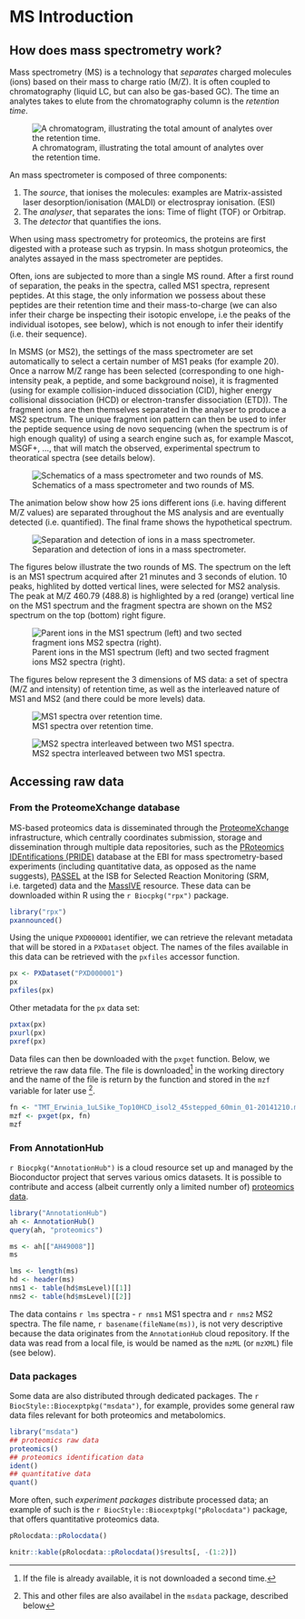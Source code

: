 # MS Introduction {#sec:msintro}


## How does mass spectrometry work?

Mass spectrometry (MS) is a technology that *separates* charged
molecules (ions) based on their mass to charge ratio (M/Z). It is
often coupled to chromatography (liquid LC, but can also be gas-based
GC). The time an analytes takes to elute from the chromatography
column is the *retention time*.

![A chromatogram, illustrating the total amount of analytes over the retention time.](./img/chromatogram.png)

An mass spectrometer is composed of three components:

1. The *source*, that ionises the molecules: examples are Matrix-assisted
   laser desorption/ionisation (MALDI) or electrospray ionisation.
   (ESI)
2. The *analyser*, that separates the ions: Time of flight (TOF) or Orbitrap.
3. The *detector* that quantifies the ions.

When using mass spectrometry for proteomics, the proteins are first
digested with a protease such as trypsin. In mass shotgun proteomics,
the analytes assayed in the mass spectrometer are peptides.

Often, ions are subjected to more than a single MS round. After a
first round of separation, the peaks in the spectra, called MS1
spectra, represent peptides. At this stage, the only information we
possess about these peptides are their retention time and their
mass-to-charge (we can also infer their charge be inspecting their
isotopic envelope, i.e the peaks of the individual isotopes, see
below), which is not enough to infer their identify (i.e. their
sequence).

In MSMS (or MS2), the settings of the mass spectrometer are set
automatically to select a certain number of MS1 peaks (for example
20). Once a narrow M/Z range has been selected (corresponding to one
high-intensity peak, a peptide, and some background noise), it is
fragmented (using for example collision-induced dissociation (CID),
higher energy collisional dissociation (HCD) or electron-transfer
dissociation (ETD)). The fragment ions are then themselves separated
in the analyser to produce a MS2 spectrum. The unique fragment ion
pattern can then be used to infer the peptide sequence using de novo
sequencing (when the spectrum is of high enough quality) of using a
search engine such as, for example Mascot, MSGF+, ..., that will match
the observed, experimental spectrum to theoratical spectra (see
details below).

![Schematics of a mass spectrometer and two rounds of MS.](./img/SchematicMS2.png)

The animation below show how 25 ions different ions (i.e. having
different M/Z values) are separated throughout the MS analysis and are
eventually detected (i.e. quantified). The final frame shows the
hypothetical spectrum.

![Separation and detection of ions in a mass spectrometer.](./img/mstut.gif)

The figures below illustrate the two rounds of MS. The spectrum on the
left is an MS1 spectrum acquired after 21 minutes and 3 seconds of
elution. 10 peaks, highlited by dotted vertical lines, were selected
for MS2 analysis. The peak at M/Z 460.79 (488.8) is highlighted by a
red (orange) vertical line on the MS1 spectrum and the fragment
spectra are shown on the MS2 spectrum on the top (bottom) right
figure.

![Parent ions in the MS1 spectrum (left) and two sected fragment ions MS2 spectra (right).](./img/MS1-MS2-spectra.png)

The figures below represent the 3 dimensions of MS data: a set of
spectra (M/Z and intensity) of retention time, as well as the
interleaved nature of MS1 and MS2 (and there could be more levels)
data.

![MS1 spectra over retention time.](./img/F02-3D-MS1-scans-400-1200-lattice.png)

![MS2 spectra interleaved between two MS1 spectra.](./img/F02-3D-MS1-MS2-scans-100-1200-lattice.png)


## Accessing raw data

### From the ProteomeXchange database

MS-based proteomics data is disseminated through the
[ProteomeXchange](http://www.proteomexchange.org/) infrastructure,
which centrally coordinates submission, storage and dissemination
through multiple data repositories, such as the
[PRoteomics IDEntifications (PRIDE)](https://www.ebi.ac.uk/pride/archive/)
database at the EBI for mass spectrometry-based experiments (including
quantitative data, as opposed as the name suggests),
[PASSEL](http://www.peptideatlas.org/passel/) at the ISB for Selected
Reaction Monitoring (SRM, i.e. targeted) data and the
[MassIVE](http://massive.ucsd.edu/ProteoSAFe/static/massive.jsp)
resource. These data can be downloaded within R using the
`r Biocpkg("rpx")` package.


```r
library("rpx")
pxannounced()
```

Using the unique `PXD000001` identifier, we can retrieve the relevant
metadata that will be stored in a `PXDataset` object. The names of the
files available in this data can be retrieved with the `pxfiles`
accessor function.

```r
px <- PXDataset("PXD000001")
px
pxfiles(px)
```

Other metadata for the `px` data set:

```r
pxtax(px)
pxurl(px)
pxref(px)
```

Data files can then be downloaded with the `pxget` function. Below, we
retrieve the raw data file. The file is
downloaded^[If the file is already available, it is not downloaded a second time.]
in the working directory and the name of the file is return by the
function and stored in the `mzf` variable for later use ^[This and other files are also availabel in the `msdata` package, described below].

```r
fn <- "TMT_Erwinia_1uLSike_Top10HCD_isol2_45stepped_60min_01-20141210.mzML"
mzf <- pxget(px, fn)
mzf
```

### From AnnotationHub

`r Biocpkg("AnnotationHub")` is a cloud resource set up and managed by
the Bioconductor project that serves various omics datasets. It is
possible to contribute and access (albeit currently only a limited
number of)
[proteomics data](http://bioconductor.org/packages/devel/bioc/vignettes/ProteomicsAnnotationHubData/inst/doc/ProteomicsAnnotationHubData.html).

```r
library("AnnotationHub")
ah <- AnnotationHub()
query(ah, "proteomics")
```

```r
ms <- ah[["AH49008"]]
ms
```

```r
lms <- length(ms)
hd <- header(ms)
nms1 <- table(hd$msLevel)[[1]]
nms2 <- table(hd$msLevel)[[2]]
```

The data contains `r lms` spectra - `r nms1` MS1 spectra and `r nms2`
MS2 spectra. The file name, `r basename(fileName(ms))`, is not very
descriptive because the data originates from the `AnnotationHub` cloud
repository. If the data was read from a local file, is would be named
as the `mzML` (or `mzXML`) file (see below).

### Data packages

Some data are also distributed through dedicated packages. The
`r BiocStyle::Biocexptpkg("msdata")`, for example, provides some
general raw data files relevant for both proteomics and
metabolomics.

```r
library("msdata")
## proteomics raw data
proteomics()
## proteomics identification data
ident()
## quantitative data
quant()
```

More often, such *experiment packages* distribute processed data; an
example of such is the `r BiocStyle::Biocexptpkg("pRolocdata")`
package, that offers quantitative proteomics data.


```r
pRolocdata::pRolocdata()
```

```r
knitr::kable(pRolocdata::pRolocdata()$results[, -(1:2)])
```
